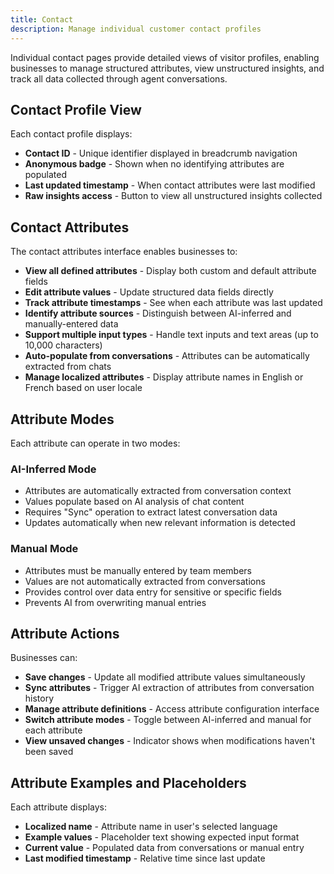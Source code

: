 ```yaml
---
title: Contact
description: Manage individual customer contact profiles
---
```


Individual contact pages provide detailed views of visitor profiles, enabling businesses to manage structured attributes, view unstructured insights, and track all data collected through agent conversations.

## Contact Profile View

Each contact profile displays:

- **Contact ID** - Unique identifier displayed in breadcrumb navigation
- **Anonymous badge** - Shown when no identifying attributes are populated
- **Last updated timestamp** - When contact attributes were last modified
- **Raw insights access** - Button to view all unstructured insights collected

## Contact Attributes

The contact attributes interface enables businesses to:

- **View all defined attributes** - Display both custom and default attribute fields
- **Edit attribute values** - Update structured data fields directly
- **Track attribute timestamps** - See when each attribute was last updated
- **Identify attribute sources** - Distinguish between AI-inferred and manually-entered data
- **Support multiple input types** - Handle text inputs and text areas (up to 10,000 characters)
- **Auto-populate from conversations** - Attributes can be automatically extracted from chats
- **Manage localized attributes** - Display attribute names in English or French based on user locale

## Attribute Modes

Each attribute can operate in two modes:

### AI-Inferred Mode

- Attributes are automatically extracted from conversation context
- Values populate based on AI analysis of chat content
- Requires "Sync" operation to extract latest conversation data
- Updates automatically when new relevant information is detected

### Manual Mode

- Attributes must be manually entered by team members
- Values are not automatically extracted from conversations
- Provides control over data entry for sensitive or specific fields
- Prevents AI from overwriting manual entries

## Attribute Actions

Businesses can:

- **Save changes** - Update all modified attribute values simultaneously
- **Sync attributes** - Trigger AI extraction of attributes from conversation history
- **Manage attribute definitions** - Access attribute configuration interface
- **Switch attribute modes** - Toggle between AI-inferred and manual for each attribute
- **View unsaved changes** - Indicator shows when modifications haven't been saved

## Attribute Examples and Placeholders

Each attribute displays:

- **Localized name** - Attribute name in user's selected language
- **Example values** - Placeholder text showing expected input format
- **Current value** - Populated data from conversations or manual entry
- **Last modified timestamp** - Relative time since last update
